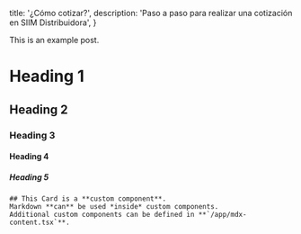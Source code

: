   title: '¿Cómo cotizar?',
  description: 'Paso a paso para realizar una cotización en SIIM Distribuidora',
}

This is an example post.

# Heading 1

## Heading 2

### Heading 3

#### Heading 4

##### Heading 5

<Card>
    
    ## This Card is a **custom component**.  
    Markdown **can** be used *inside* custom components.  
    Additional custom components can be defined in **`/app/mdx-content.tsx`**.

</Card>
